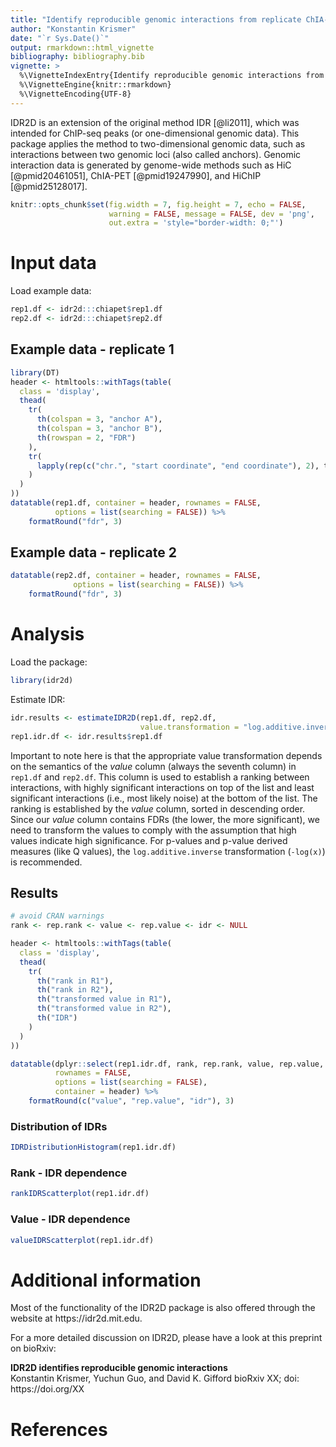 ```yaml
---
title: "Identify reproducible genomic interactions from replicate ChIA-PET experiments"
author: "Konstantin Krismer"
date: "`r Sys.Date()`"
output: rmarkdown::html_vignette
bibliography: bibliography.bib
vignette: >
  %\VignetteIndexEntry{Identify reproducible genomic interactions from replicate ChIA-PET experiments}
  %\VignetteEngine{knitr::rmarkdown}
  %\VignetteEncoding{UTF-8}
---
```


IDR2D is an extension of the original method IDR [@li2011], which was intended for
ChIP-seq peaks (or one-dimensional genomic data). This package applies the
method to two-dimensional genomic data, such as interactions between two
genomic loci (also called anchors). Genomic interaction data is generated by
genome-wide methods such as HiC [@pmid20461051], ChIA-PET [@pmid19247990], 
and HiChIP [@pmid25128017].

```r
knitr::opts_chunk$set(fig.width = 7, fig.height = 7, echo = FALSE,
                      warning = FALSE, message = FALSE, dev = 'png',
                      out.extra = 'style="border-width: 0;"')
```

# Input data

Load example data:
```r
rep1.df <- idr2d:::chiapet$rep1.df
rep2.df <- idr2d:::chiapet$rep2.df
```

## Example data - replicate 1

```r
library(DT)
header <- htmltools::withTags(table(
  class = 'display',
  thead(
    tr(
      th(colspan = 3, "anchor A"),
      th(colspan = 3, "anchor B"),
      th(rowspan = 2, "FDR")
    ),
    tr(
      lapply(rep(c("chr.", "start coordinate", "end coordinate"), 2), th)
    )
  )
))
datatable(rep1.df, container = header, rownames = FALSE,
          options = list(searching = FALSE)) %>%
    formatRound("fdr", 3)
```

## Example data - replicate 2

```r
datatable(rep2.df, container = header, rownames = FALSE,
              options = list(searching = FALSE)) %>%
    formatRound("fdr", 3)
```

# Analysis

Load the package:
```r
library(idr2d)
```

Estimate IDR:
```r
idr.results <- estimateIDR2D(rep1.df, rep2.df,
                             value.transformation = "log.additive.inverse")
rep1.idr.df <- idr.results$rep1.df
```

Important to note here is that the appropriate value transformation depends
on the semantics of the *value* column (always the seventh column) in `rep1.df`
and `rep2.df`. This column is used to establish a ranking between interactions,
with highly significant interactions on top of the list and least significant
interactions (i.e., most likely noise) at the bottom of the list. The ranking
is established by the *value* column, sorted in descending order. Since our 
*value* column contains FDRs (the lower, the more significant), we need to
transform the values to comply with the assumption that high values indicate
high significance. For p-values and p-value derived measures (like Q values),
the `log.additive.inverse` transformation (`-log(x)`) is recommended.

## Results

```r
# avoid CRAN warnings
rank <- rep.rank <- value <- rep.value <- idr <- NULL

header <- htmltools::withTags(table(
  class = 'display',
  thead(
    tr(
      th("rank in R1"),
      th("rank in R2"),
      th("transformed value in R1"),
      th("transformed value in R2"),
      th("IDR")
    )
  )
))

datatable(dplyr::select(rep1.idr.df, rank, rep.rank, value, rep.value, idr), 
          rownames = FALSE,
          options = list(searching = FALSE),
          container = header) %>%
    formatRound(c("value", "rep.value", "idr"), 3)
```

### Distribution of IDRs

```r
IDRDistributionHistogram(rep1.idr.df)
```

### Rank - IDR dependence

```r
rankIDRScatterplot(rep1.idr.df)
```

### Value - IDR dependence

```r
valueIDRScatterplot(rep1.idr.df)
```

# Additional information

Most of the functionality of the IDR2D package is also offered through 
the website at https://idr2d.mit.edu.

For a more detailed discussion on IDR2D, please have a look at 
this preprint on bioRxiv:

**IDR2D identifies reproducible genomic interactions**  
Konstantin Krismer, Yuchun Guo, and David K. Gifford
bioRxiv XX; doi: https://doi.org/XX

# References
